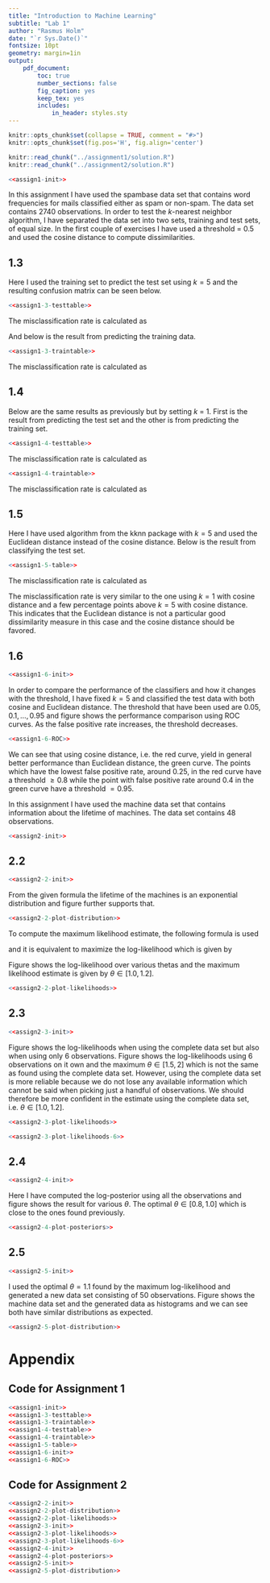 ```yaml
---
title: "Introduction to Machine Learning"
subtitle: "Lab 1"
author: "Rasmus Holm"
date: "`r Sys.Date()`"
fontsize: 10pt
geometry: margin=1in
output:
    pdf_document:
        toc: true
        number_sections: false
        fig_caption: yes
        keep_tex: yes
        includes:
            in_header: styles.sty
---
```


```r
knitr::opts_chunk$set(collapse = TRUE, comment = "#>")
knitr::opts_chunk$set(fig.pos='H', fig.align='center')

knitr::read_chunk("../assignment1/solution.R")
knitr::read_chunk("../assignment2/solution.R")
```

\newpage

\section{Assignment 1}
```r
<<assign1-init>>
```

In this assignment I have used the spambase data set that contains word frequencies for mails classified either as spam or non-spam. The data set contains 2740 observations.
In order to test the $k$-nearest neighbor algorithm, I have separated the data set into two sets, training and test sets, of equal size. In the first couple of exercises I have used a threshold = 0.5 and used the cosine distance to compute dissimilarities.

## 1.3
Here I used the training set to predict the test set using $k=5$ and the resulting confusion matrix can be seen below.

```r
<<assign1-3-testtable>>
```

The misclassification rate is calculated as

\begin{center}
$\frac{242 + 193}{695 + 242 + 193 + 240} = \frac{87}{274} \approx 31.8\%$.
\end{center}

And below is the result from predicting the training data.


```r
<<assign1-3-traintable>>
```

The misclassification rate is calculated as

\begin{center}
$\frac{158 + 119}{787 + 158 + 119 + 306} = \frac{277}{1370} \approx 20.2\%.$
\end{center}

## 1.4
Below are the same results as previously but by setting $k$ = 1. First is the result from predicting the test set and the other is from predicting the training set.

```r
<<assign1-4-testtable>>
```

The misclassification rate is calculated as

\begin{center}
$\frac{298 + 178}{639 + 298 + 178 + 255} = \frac{238}{685} \approx 34.7\%.$
\end{center}


```r
<<assign1-4-traintable>>
```

The misclassification rate is calculated as

\begin{center}
$\frac{6 + 2}{939 + 6 + 2 + 423} = \frac{4}{685} \approx 0.6\%.$
\end{center}

## 1.5
Here I have used algorithm from the kknn package with $k = 5$ and used the Euclidean distance instead of the cosine distance. Below is the result from classifying the test set.

```r
<<assign1-5-table>>
```

The misclassification rate is calculated as

\begin{center}
$\frac{291 + 186}{646 + 291 + 186 + 247} = \frac{477}{1370} \approx 34.8\%.$
\end{center}

The misclassification rate is very similar to the one using $k = 1$ with cosine distance and a few percentage points above $k = 5$ with cosine distance. This indicates that the Euclidean distance is not a particular good dissimilarity measure in this case and the cosine distance should be favored.


## 1.6
```r
<<assign1-6-init>>
```

In order to compare the performance of the classifiers and how it changes with the threshold, I have fixed $k = 5$ and classified the test data with both cosine and Euclidean distance. The threshold that have been used are $0.05, 0.1, \ldots, 0.95$ and figure \ref{fig:ROC} shows the performance comparison using ROC curves. As the false positive rate increases, the threshold decreases.

```r
<<assign1-6-ROC>>
```

We can see that using cosine distance, i.e. the red curve, yield in general better performance than Euclidean distance, the green curve. The points which have the lowest false positive rate, around 0.25,  in the red curve have a threshold $\ge 0.8$ while the point with false positive rate around 0.4 in the green curve have a threshold $= 0.95$.

\newpage

\section{Assignment 2}
In this assignment I have used the machine data set that contains information about the lifetime of machines. The data set contains 48 observations.

```r
<<assign2-init>>
```

## 2.2
```r
<<assign2-2-init>>
```

From the given formula the lifetime of the machines is an exponential distribution and figure \ref{fig:distribution} further supports that.

```r
<<assign2-2-plot-distribution>>
```

To compute the maximum likelihood estimate, the following formula is used

\begin{equation}
L(\theta) = f(x | \theta) = \prod_{i = 1}^{m}{f(x_{i} | \theta)}
\end{equation}

and it is equivalent to maximize the log-likelihood which is given by

\begin{equation}
l(\theta) = \log{L(\theta)} = \sum_{i = 1}^{m}{\log{f(x_{i} | \theta)}}.
\end{equation}

Figure \ref{fig:likelihood2} shows the log-likelihood over various thetas and the maximum likelihood estimate is given by $\theta \in [ 1.0, 1.2 ]$.

```r
<<assign2-2-plot-likelihoods>>
```

## 2.3
```r
<<assign2-3-init>>
```

Figure \ref{fig:likelihood3} shows the log-likelihoods when using the complete data set but also when using only 6 observations. Figure \ref{fig:likelihood36} shows the log-likelihoods using 6 observations on it own and the maximum $\theta \in [1.5, 2]$ which is not the same as found using the complete data set. However, using the complete data set is more reliable because we do not lose any available information which cannot be said when picking just a handful of observations. We should therefore be more confident in the estimate using the complete data set, i.e. $\theta \in [ 1.0, 1.2 ]$.

```r
<<assign2-3-plot-likelihoods>>
```

```r
<<assign2-3-plot-likelihoods-6>>
```

## 2.4
```r
<<assign2-4-init>>
```

Here I have computed the log-posterior using all the observations and figure \ref{fig:posterior} shows the result for various $\theta$. The optimal $\theta \in [ 0.8, 1.0 ]$ which is close to the ones found previously.

```r
<<assign2-4-plot-posteriors>>
```

## 2.5
```r
<<assign2-5-init>>
```

I used the optimal $\theta = 1.1$ found by the maximum log-likelihood and generated a new data set consisting of 50 observations. Figure \ref{fig:distribution5} shows the machine data set and the generated data as histograms and we can see both have similar distributions as expected.

```r
<<assign2-5-plot-distribution>>
```

\newpage

# Appendix

## Code for Assignment 1
```r
<<assign1-init>>
<<assign1-3-testtable>>
<<assign1-3-traintable>>
<<assign1-4-testtable>>
<<assign1-4-traintable>>
<<assign1-5-table>>
<<assign1-6-init>>
<<assign1-6-ROC>>
```

## Code for Assignment 2
```r
<<assign2-2-init>>
<<assign2-2-plot-distribution>>
<<assign2-2-plot-likelihoods>>
<<assign2-3-init>>
<<assign2-3-plot-likelihoods>>
<<assign2-3-plot-likelihoods-6>>
<<assign2-4-init>>
<<assign2-4-plot-posteriors>>
<<assign2-5-init>>
<<assign2-5-plot-distribution>>
```
